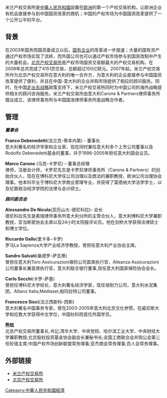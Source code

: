 米兰产权交易所是[[中華人民共和國|中華人民共和國]]設置在[[欧洲|欧洲]]的第一个产权交易机构，让欧洲企业有机会直接参与到中国国资改革的商机；中国的产权市场为中国国资改革提供了一个公开公平的平台。

==背景==
在2003年国务院国资委成立以后，[[国有企业|国有企业]]的改革进一步提速；大量的国有资产通过产权市场实现了流转，而外国公司也可以通过产权市场参与到国资改制中产生的大量机会。[[北京产权交易所|北京产权交易所]]是产权市场国资交易额最大的产权交易机构，在2008年总共完成了4151宗交易，总额超过100亿欧元。2007年起，米兰产权交易所作为北京产权交易所在意大利的唯一合作方，为意大利的企业直接参与中国国资改革提供了便利，并且在中国-意大利的企业并购市场提供了相应的顾问服务。同时，在中国[[走出去战略|走出去战略]]政策支持下，米兰产权交易所同时为中国公司的海外战略提供相关的顾问咨询服务。米兰产权交易所由意大利Carone & Partners律师事务所倡议成立，该律师事务所与中国国浩律师事务所是战略合作者。

==管理==
'''''董事会'''''

'''Franco Debenedetti'''(法兰克-蒂本內第) - 董事长<br />意大利著名的经济学家和企业家，现在同时兼任意大利多个上市公司董事以及Rodolfo Debenedetti基金的董事，并于1996-2005年担任意大利国会议员。


'''Marco Carone''' (马克-卡罗尼) – 董事总经理<br />律师，注册会计师，卡罗尼先生是卡罗尼律师事务所（Carone & Partners）的创始合伙人，现在在博科尼大学任公司治理以及商法的兼职教授，欧洲公司治理协会理事。他本科毕业于博科尼大学商业管理专业，并获得了莫德纳大学法学学士，以及伦敦政治经济学院的法律与会计硕士。


'''''顾问委员会'''''

'''Alessandro De Nicola'''(亚历山大-德尼科拉)– 会长<br />德尼科拉先生是奥瑞律师事务所意大利分所的主管合伙人，意大利博科尼大学兼职教授，亚当斯密协会主席以及24小时太阳报评论员。他在剑桥大学获得法律硕士和博士学位。

'''Riccardo Gallo'''(里卡多-卡罗)<br /> 罗马La Sapienza大学产业经济学教授，曾担任意大利产业协会主席。

'''Sandro Salvati'''(桑德罗-萨瓦蒂)<br />曾担任意大利Toro Assicurazioni保险公司首席执行官，Alleanza Assicurazioni公司董事长兼首席执行官，意大利联合银行董事,现任意大利国家保险协会会长。

'''Carlo Secchi'''(卡罗-萨基)<br />曾担任博科尼大学校长，意大利著名经济学家，现任倍耐力公司，意大利水泥集团，Allianz Italia,Mediaset,帕玛拉特公司董事。

'''Francesco Sisci'''(法兰西斯科-西斯)<br />意大利著名中国事务专家，曾在2003-2005年意大利北京文化参赞。在威尼斯大学和伦敦大学获得中文学位，中国社科院首位外国学员。

'''熊焰'''<br />北京产权交易所董事长,书记;清华大学、中央党校、哈尔滨工业大学、中央财经大学兼职教授;北京股权投资基金协会副会长兼秘书长;全国工商联合会并购公会第三任轮值主席;中国产权市场创新联盟常务理事;亚杰商会常务理事;百人会常务理事。

==外部链接== 
*[https://web.archive.org/web/20090412154746/http://www.cmex.it/ 米兰产权交易所]
*[https://web.archive.org/web/20080512090352/http://www.cbex.com.cn/ 北京产权交易所]

[[Category:中華人民共和國經濟|Category:中華人民共和國經濟]]